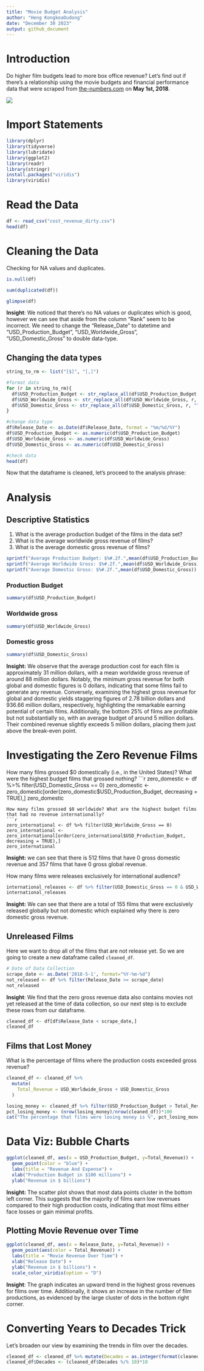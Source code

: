 ```yaml
---
title: "Movie Budget Analysis"
author: "Heng KongkeaOudong"
date: "December 30 2023"
output: github_document
---
```


# Introduction

Do higher film budgets lead to more box office revenue? Let's find out if there's a relationship using the movie budgets and financial performance data that were scraped from [the-numbers.com](https://www.the-numbers.com/movie/budgets) on **May 1st, 2018**.

![](https://i.imgur.com/kq7hrEh.png)

# Import Statements
```r
library(dplyr)
library(tidyverse)  
library(lubridate)  
library(ggplot2)
library(readr)
library(stringr)
install.packages("viridis")
library(viridis)
```

# Read the Data
```r
df <- read_csv("cost_revenue_dirty.csv")
head(df)
```
# Cleaning the Data
Checking for NA values and duplicates.
```r
is.null(df)
```
```r
sum(duplicated(df))
```
```r
glimpse(df)
```
**Insight**: We noticed that there's no NA values or duplicates which is good, however we can see that aside from the column "Rank" seem to be incorrect. We need to change the "Release_Date" to datetime and "USD_Production_Budget", "USD_Worldwide_Gross", "USD_Domestic_Gross" to double data-type.

## Changing the data types
```r
string_to_rm <- list("[$]", "[,]")

#format data
for (r in string_to_rm){
  df$USD_Production_Budget <- str_replace_all(df$USD_Production_Budget,r,"")
  df$USD_Worldwide_Gross <- str_replace_all(df$USD_Worldwide_Gross, r, "")
  df$USD_Domestic_Gross <- str_replace_all(df$USD_Domestic_Gross, r, "")
}

#change data type
df$Release_Date <- as.Date(df$Release_Date, format = "%m/%d/%Y")
df$USD_Production_Budget <- as.numeric(df$USD_Production_Budget)
df$USD_Worldwide_Gross <- as.numeric(df$USD_Worldwide_Gross)
df$USD_Domestic_Gross <- as.numeric(df$USD_Domestic_Gross)

#check data
head(df)
```
Now that the dataframe is cleaned, let's proceed to the analysis phrase:

# Analysis 
## Descriptive Statistics

1. What is the average production budget of the films in the data set?
2. What is the average worldwide gross revenue of films?
3. What is the average domestic gross revenue of films?

```r
sprintf("Average Production Budget: $%#.2f.",mean(df$USD_Production_Budget))
sprintf("Average Worldwide Gross: $%#.2f.",mean(df$USD_Worldwide_Gross))
sprintf("Average Domestic Gross: $%#.2f.",mean(df$USD_Domestic_Gross))
```
### Production Budget
```r
summary(df$USD_Production_Budget)
```
### Worldwide gross
```r
summary(df$USD_Worldwide_Gross)
```
### Domestic gross
```r
summary(df$USD_Domestic_Gross)
```
**Insight:**
We observe that the average production cost for each film is approximately 31 million dollars, with a mean worldwide gross revenue of around 88 million dollars. Notably, the minimum gross revenue for both global and domestic figures is 0 dollars, indicating that some films fail to generate any revenue. Conversely, examining the highest gross revenue for global and domestic yields staggering figures of 2.78 billion dollars and 936.66 million dollars, respectively, highlighting the remarkable earning potential of certain films. Additionally, the bottom 25% of films are profitable but not substantially so, with an average budget of around 5 million dollars. Their combined revenue slightly exceeds 5 million dollars, placing them just above the break-even point.

# Investigating the Zero Revenue Films
How many films grossed $0 domestically (i.e., in the United States)? What were the highest budget films that grossed nothing?
```r
zero_domestic <- df %>% 
  filter(USD_Domestic_Gross == 0)
zero_domestic <- zero_domestic[order(zero_domestic$USD_Production_Budget, decreasing = TRUE),]
zero_domestic
```
How many films grossed $0 worldwide? What are the highest budget films that had no revenue internationally?
```r
zero_international <- df %>% filter(USD_Worldwide_Gross == 0)
zero_international <- zero_international[order(zero_international$USD_Production_Budget, decreasing = TRUE),]
zero_international
```
**Insight:** we can see that there is 512 films that have 0 gross domestic revenue and 357 films that have 0 gross global revenue.

How many films were releases exclusively for international audience?
```r
international_releases <- df %>% filter(USD_Domestic_Gross == 0 & USD_Worldwide_Gross != 0)
international_releases
```
**Insight:** We can see that there are a total of 155 films that were exclusively released globally but not domestic which explained why there is zero domestic gross revenue.

## Unreleased Films

Here we want to drop all of the films that are not release yet. So we are going to create a new dataframe called `cleaned_df`.
```r
# Date of Data Collection
scrape_date <- as.Date('2018-5-1', format="%Y-%m-%d")
not_released <- df %>% filter(Release_Date >= scrape_date)
not_released
```
**Insight**: We find that the zero gross revenue data also contains movies not yet released at the time of data collection, so our next step is to exclude these rows from our dataframe.
```r
cleaned_df <- df[df$Release_Date < scrape_date,]
cleaned_df
```
## Films that Lost Money

What is the percentage of films where the production costs exceeded gross revenue?
```r
cleaned_df <- cleaned_df %>% 
  mutate(
    Total_Revenue = USD_Worldwide_Gross + USD_Domestic_Gross
  )

losing_money <- cleaned_df %>% filter(USD_Production_Budget > Total_Revenue)
pct_losing_money <- (nrow(losing_money)/nrow(cleaned_df))*100
cat("The percentage that films were losing money is %", pct_losing_money)
```
# Data Viz: Bubble Charts
```r
ggplot(cleaned_df, aes(x = USD_Production_Budget, y=Total_Revenue)) + 
  geom_point(color = "blue") +
  labs(title = "Revenue And Expense") +
  xlab("Production Budget in $100 millions") +
  ylab("Revenue in $ billions")
```
**Insight:** The scatter plot shows that most data points cluster in the bottom left corner. This suggests that the majority of films earn low revenues compared to their high production costs, indicating that most films either face losses or gain minimal profits.

## Plotting Movie Revenue over Time
```r
ggplot(cleaned_df, aes(x = Release_Date, y=Total_Revenue)) + 
  geom_point(aes(color = Total_Revenue)) +
  labs(title = "Movie Revenue Over Time") +
  xlab("Release Date") +
  ylab("Revenue in $ billions") +
  scale_color_viridis(option = "D")
```
**Insight**: The graph indicates an upward trend in the highest gross revenues for films over time. Additionally, it shows an increase in the number of film productions, as evidenced by the large cluster of dots in the bottom right corner.

# Converting Years to Decades Trick
Let's broaden our view by examining the trends in film over the decades.
```r
cleaned_df <- cleaned_df %>% mutate(Decades = as.integer(format(cleaned_df$Release_Date, "%Y")))
cleaned_df$Decades <- (cleaned_df$Decades %/% 10)*10
```

